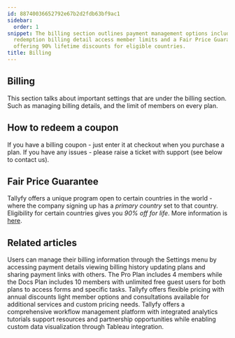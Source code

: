 ```yaml
---
id: 88740036652792e67b2d2fdb63bf9ac1
sidebar:
  order: 1
snippet: The billing section outlines payment management options including coupon
  redemption billing detail access member limits and a Fair Price Guarantee program
  offering 90% lifetime discounts for eligible countries.
title: Billing
---
```


## Billing

This section talks about important settings that are under the billing section. Such as managing billing details, and the limit of members on every plan.



<PageTree />


## How to redeem a coupon

If you have a billing coupon - just enter it at checkout when you purchase a plan. If you have any issues - please raise a ticket with support (see below to contact us).

## Fair Price Guarantee

Tallyfy offers a unique program open to certain countries in the world - where the company signing up has a _primary country_ set to that country. Eligibility for certain countries gives you _90% off for life_. More information is [here](https://tallyfy.com/pricing/fair-price-guarantee/).


## Related articles
<CardGrid>
<LinkTitleCard header="<b>Billing > Access and Manage My Billing Details</b>" href="/products/pro/settings/billing/how-to-access-and-manage-my-billing-details/" > Users can manage their billing information through the Settings menu by accessing payment details viewing billing history updating plans and sharing payment links with others. </LinkTitleCard>
<LinkTitleCard header="<b>Billing > Tallyfy's Account and Member Limits</b>" href="/products/pro/settings/billing/what-are-tallyfys-account-and-member-limits/" > The Pro Plan includes 4 members while the Docs Plan includes 10 members with unlimited free guest users for both plans to access forms and specific tasks. </LinkTitleCard>
<LinkTitleCard header="<b>Pro > Pricing</b>" href="/products/pro/pricing/" > Tallyfy offers flexible pricing with annual discounts light member options and consultations available for additional services and custom pricing needs. </LinkTitleCard>
<LinkTitleCard header="<b>Tutorials > Key Features</b>" href="/products/pro/tutorials/features/" > Tallyfy offers a comprehensive workflow management platform with integrated analytics tutorials support resources and partnership opportunities while enabling custom data visualization through Tableau integration. </LinkTitleCard>
</CardGrid>